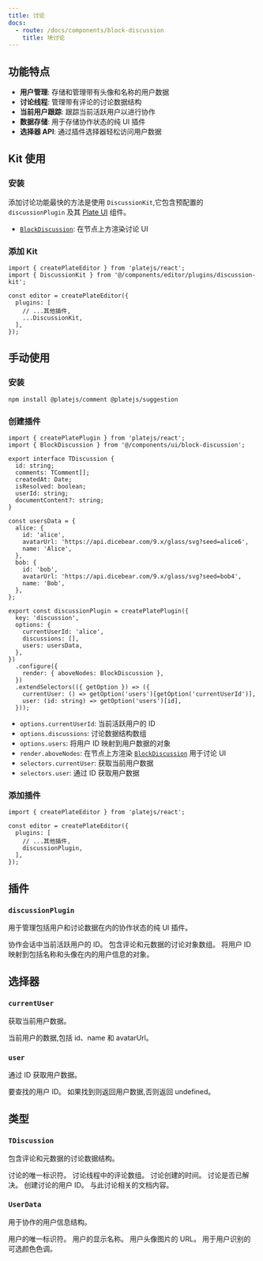 ```yaml
---
title: 讨论
docs:
  - route: /docs/components/block-discussion
    title: 块讨论
---
```


<ComponentPreview name="discussion-demo" />

<PackageInfo>

## 功能特点

- **用户管理**: 存储和管理带有头像和名称的用户数据
- **讨论线程**: 管理带有评论的讨论数据结构
- **当前用户跟踪**: 跟踪当前活跃用户以进行协作
- **数据存储**: 用于存储协作状态的纯 UI 插件
- **选择器 API**: 通过插件选择器轻松访问用户数据

</PackageInfo>

## Kit 使用

<Steps>

### 安装

添加讨论功能最快的方法是使用 `DiscussionKit`,它包含预配置的 `discussionPlugin` 及其 [Plate UI](/docs/installation/plate-ui) 组件。

<ComponentSource name="discussion-kit" />

- [`BlockDiscussion`](/docs/components/block-discussion): 在节点上方渲染讨论 UI

### 添加 Kit

```tsx
import { createPlateEditor } from 'platejs/react';
import { DiscussionKit } from '@/components/editor/plugins/discussion-kit';

const editor = createPlateEditor({
  plugins: [
    // ...其他插件,
    ...DiscussionKit,
  ],
});
```

</Steps>

## 手动使用

<Steps>

### 安装

```bash
npm install @platejs/comment @platejs/suggestion
```

### 创建插件

```tsx
import { createPlatePlugin } from 'platejs/react';
import { BlockDiscussion } from '@/components/ui/block-discussion';

export interface TDiscussion {
  id: string;
  comments: TComment[];
  createdAt: Date;
  isResolved: boolean;
  userId: string;
  documentContent?: string;
}

const usersData = {
  alice: {
    id: 'alice',
    avatarUrl: 'https://api.dicebear.com/9.x/glass/svg?seed=alice6',
    name: 'Alice',
  },
  bob: {
    id: 'bob', 
    avatarUrl: 'https://api.dicebear.com/9.x/glass/svg?seed=bob4',
    name: 'Bob',
  },
};

export const discussionPlugin = createPlatePlugin({
  key: 'discussion',
  options: {
    currentUserId: 'alice',
    discussions: [],
    users: usersData,
  },
})
  .configure({
    render: { aboveNodes: BlockDiscussion },
  })
  .extendSelectors(({ getOption }) => ({
    currentUser: () => getOption('users')[getOption('currentUserId')],
    user: (id: string) => getOption('users')[id],
  }));
```

- `options.currentUserId`: 当前活跃用户的 ID
- `options.discussions`: 讨论数据结构数组
- `options.users`: 将用户 ID 映射到用户数据的对象
- `render.aboveNodes`: 在节点上方渲染 [`BlockDiscussion`](/docs/components/block-discussion) 用于讨论 UI
- `selectors.currentUser`: 获取当前用户数据
- `selectors.user`: 通过 ID 获取用户数据

### 添加插件

```tsx
import { createPlateEditor } from 'platejs/react';

const editor = createPlateEditor({
  plugins: [
    // ...其他插件,
    discussionPlugin,
  ],
});
```

</Steps>

## 插件

### `discussionPlugin`

用于管理包括用户和讨论数据在内的协作状态的纯 UI 插件。

<API name="discussionPlugin">
<APIOptions>
  <APIItem name="currentUserId" type="string">
    协作会话中当前活跃用户的 ID。
  </APIItem>
  <APIItem name="discussions" type="TDiscussion[]">
    包含评论和元数据的讨论对象数组。
  </APIItem>
  <APIItem name="users" type="Record<string, UserData>">
    将用户 ID 映射到包括名称和头像在内的用户信息的对象。
  </APIItem>
</APIOptions>
</API>

## 选择器

### `currentUser`

获取当前用户数据。

<API name="currentUser">
<APIReturns type="UserData">
  当前用户的数据,包括 id、name 和 avatarUrl。
</APIReturns>
</API>

### `user`

通过 ID 获取用户数据。

<API name="user">
<APIParameters>
  <APIItem name="id" type="string">
    要查找的用户 ID。
  </APIItem>
</APIParameters>
<APIReturns type="UserData | undefined">
  如果找到则返回用户数据,否则返回 undefined。
</APIReturns>
</API>

## 类型

### `TDiscussion`

包含评论和元数据的讨论数据结构。

<API name="TDiscussion">
<APIAttributes>
  <APIItem name="id" type="string">
    讨论的唯一标识符。
  </APIItem>
  <APIItem name="comments" type="TComment[]">
    讨论线程中的评论数组。
  </APIItem>
  <APIItem name="createdAt" type="Date">
    讨论创建的时间。
  </APIItem>
  <APIItem name="isResolved" type="boolean">
    讨论是否已解决。
  </APIItem>
  <APIItem name="userId" type="string">
    创建讨论的用户 ID。
  </APIItem>
  <APIItem name="documentContent" type="string" optional>
    与此讨论相关的文档内容。
  </APIItem>
</APIAttributes>
</API>

### `UserData`

用于协作的用户信息结构。

<API name="UserData">
<APIAttributes>
  <APIItem name="id" type="string">
    用户的唯一标识符。
  </APIItem>
  <APIItem name="name" type="string">
    用户的显示名称。
  </APIItem>
  <APIItem name="avatarUrl" type="string">
    用户头像图片的 URL。
  </APIItem>
  <APIItem name="hue" type="number" optional>
    用于用户识别的可选颜色色调。
  </APIItem>
</APIAttributes>
</API>
